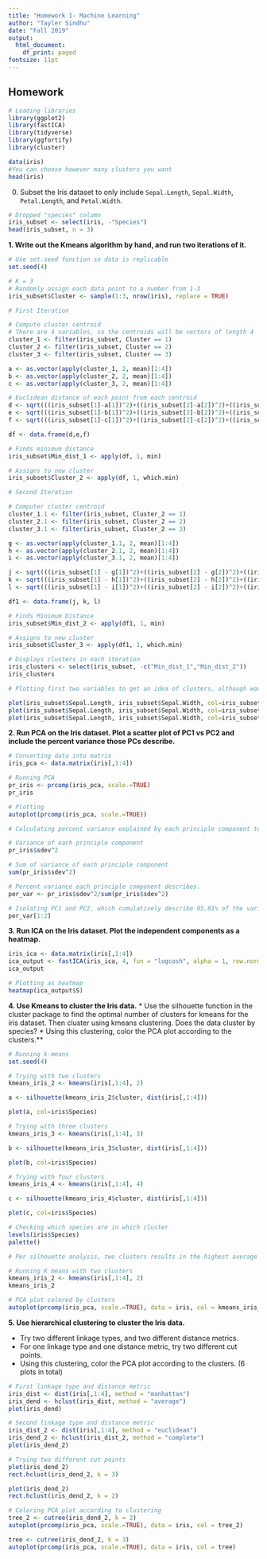 ```yaml
---
title: "Homework 1- Machine Learning"
author: "Tayler Sindhu"
date: "Fall 2019"
output:
  html_document:
    df_print: paged
fontsize: 11pt
---
```


## Homework
```r
# Loading libraries
library(ggplot2)
library(fastICA)
library(tidyverse)
library(ggfortify)
library(cluster)
```

```r
data(iris)
#You can choose however many clusters you want
head(iris)
```

0. Subset the Iris dataset to only include `Sepal.Length`, `Sepal.Width`, `Petal.Length`, and `Petal.Width`. 
```r
# Dropped "species" column
iris_subset <- select(iris, -"Species")
head(iris_subset, n = 3)
```

**1. Write out the Kmeans algorithm by hand, and run two iterations of it.**
```r
# Use set.seed function so data is replicable
set.seed(4)

# K = 3
# Randomly assign each data point to a number from 1-3
iris_subset$Cluster <- sample(1:3, nrow(iris), replace = TRUE)

# First Iteration

# Compute cluster centroid
# There are 4 variables, so the centroids will be vectors of length 4
cluster_1 <- filter(iris_subset, Cluster == 1)
cluster_2 <- filter(iris_subset, Cluster == 2)
cluster_3 <- filter(iris_subset, Cluster == 3)

a <- as.vector(apply(cluster_1, 2, mean)[1:4])
b <- as.vector(apply(cluster_2, 2, mean)[1:4])
c <- as.vector(apply(cluster_3, 2, mean)[1:4])

# Euclidean distance of each point from each centroid
d <- sqrt(((iris_subset[1]-a[1])^2)+((iris_subset[2]-a[2])^2)+((iris_subset[3]-a[3])^2)+((iris_subset[4]-a[4])^2))
e <- sqrt(((iris_subset[1]-b[1])^2)+((iris_subset[2]-b[2])^2)+((iris_subset[3]-b[3])^2)+((iris_subset[4]-b[4])^2))
f <- sqrt(((iris_subset[1]-c[1])^2)+((iris_subset[2]-c[2])^2)+((iris_subset[3]-c[3])^2)+((iris_subset[4]-c[4])^2))

df <- data.frame(d,e,f)

# Finds minimum distance
iris_subset$Min_dist_1 <- apply(df, 1, min)

# Assigns to new cluster
iris_subset$Cluster_2 <- apply(df, 1, which.min)

# Second Iteration

# Computer cluster centroid
cluster_1.1 <- filter(iris_subset, Cluster_2 == 1)
cluster_2.1 <- filter(iris_subset, Cluster_2 == 2)
cluster_3.1 <- filter(iris_subset, Cluster_2 == 3)

g <- as.vector(apply(cluster_1.1, 2, mean)[1:4])
h <- as.vector(apply(cluster_2.1, 2, mean)[1:4])
i <- as.vector(apply(cluster_3.1, 2, mean)[1:4])

j <- sqrt(((iris_subset[1] - g[1])^2)+((iris_subset[2] - g[2])^2)+((iris_subset[3] - g[3])^2)+((iris_subset[4] - g[4])^2))
k <- sqrt(((iris_subset[1] - h[1])^2)+((iris_subset[2] - h[2])^2)+((iris_subset[3] - h[3])^2)+((iris_subset[4] - h[4])^2))
l <- sqrt(((iris_subset[1] - i[1])^2)+((iris_subset[2] - i[2])^2)+((iris_subset[3] - i[3])^2)+((iris_subset[4] - i[4])^2))

df1 <- data.frame(j, k, l)

# Finds Minimum Distance
iris_subset$Min_dist_2 <- apply(df1, 1, min)

# Assigns to new cluster
iris_subset$Cluster_3 <- apply(df1, 1, which.min)

# Displays clusters in each iteration
iris_clusters <- select(iris_subset, -c("Min_dist_1","Min_dist_2"))
iris_clusters                     
```
```r
# Plotting first two variables to get an idea of clusters, although would have used principal component analysis if prompted

plot(iris_subset$Sepal.Length, iris_subset$Sepal.Width, col=iris_subset$Cluster, main = "K-Means Clustering with k=3: Initial Cluster Assignment", xlab = "Sepal Length", ylab = "Sepal Width")
plot(iris_subset$Sepal.Length, iris_subset$Sepal.Width, col=iris_subset$Cluster_2, main = "K-Means Clustering with k=3: First Iteration", xlab = "Sepal Length", ylab = "Sepal Width")
plot(iris_subset$Sepal.Length, iris_subset$Sepal.Width, col=iris_subset$Cluster_3, main = "K-Means Clustering with k=3: Second Iteration", xlab = "Sepal Length", ylab = "Sepal Width")
```

**2. Run PCA on the Iris dataset. Plot a scatter plot of PC1 vs PC2 and include the percent variance those PCs describe.**
```r
# Converting data into matrix 
iris_pca <- data.matrix(iris[,1:4])

# Running PCA
pr_iris <- prcomp(iris_pca, scale.=TRUE)
pr_iris

# Plotting 
autoplot(prcomp(iris_pca, scale.=TRUE))

# Calculating percent variance explained by each principle component to check plot labels

# Variance of each principle component
pr_iris$sdev^2

# Sum of variance of each principle component
sum(pr_iris$sdev^2)

# Percent variance each principle component describes.
per_var <- pr_iris$sdev^2/sum(pr_iris$sdev^2)

# Isolating PC1 and PC2, which cumulatively describe 95.81% of the variance. PC1 describes 72.96% of the variance, and PC2 describes 22.85% of the variance. 
per_var[1:2]
```

**3. Run ICA on the Iris dataset. Plot the independent components as a heatmap.**
```r
iris_ica <- data.matrix(iris[,1:4])
ica_output <- fastICA(iris_ica, 4, fun = "logcosh", alpha = 1, row.norm = FALSE, maxit = 200, tol = 0.0001, verbose = FALSE)
ica_output
```
```r
# Plotting as heatmap
heatmap(ica_output$S)
```

**4. Use Kmeans to cluster the Iris data.**
  * Use the silhouette function in the cluster package to find the optimal number of clusters for kmeans for the iris dataset. Then cluster using kmeans clustering. Does the data cluster by species? 
  * Using this clustering, color the PCA plot according to the clusters.**
```r
# Running k-means
set.seed(4)

# Trying with two clusters
kmeans_iris_2 <- kmeans(iris[,1:4], 2)

a <- silhouette(kmeans_iris_2$cluster, dist(iris[,1:4]))

plot(a, col=iris$Species)

# Trying with three clusters
kmeans_iris_3 <- kmeans(iris[,1:4], 3)

b <- silhouette(kmeans_iris_3$cluster, dist(iris[,1:4]))

plot(b, col=iris$Species)

# Trying with four clusters
kmeans_iris_4 <- kmeans(iris[,1:4], 4)

c <- silhouette(kmeans_iris_4$cluster, dist(iris[,1:4]))

plot(c, col=iris$Species)

# Checking which species are in which cluster
levels(iris$Species)
palette()

# Per silhouette analysis, two clusters results in the highest average silhouette width. The data cluster somewhat by species, in that one species (setosa) is in the first cluster, and the vast majority of the remaining two species (versicolor and virginica) are in the second cluster; however, the clusters do not each represent a species.

# Running K means with two clusters
kmeans_iris_2 <- kmeans(iris[,1:4], 2)
kmeans_iris_2

# PCA plot colored by clusters
autoplot(prcomp(iris_pca, scale.=TRUE), data = iris, col = kmeans_iris_2$cluster)
```
  
**5. Use hierarchical clustering to cluster the Iris data.**

  * Try two different linkage types, and two different distance metrics. 
  * For one linkage type and one distance metric, try two different cut points. 
  * Using this clustering, color the PCA plot according to the clusters. (6  plots in total)
```r
# First linkage type and distance metric
iris_dist <- dist(iris[,1:4], method = "manhattan")
iris_dend <- hclust(iris_dist, method = "average")
plot(iris_dend)

# Second linkage type and distance metric
iris_dist_2 <- dist(iris[,1:4], method = "euclidean")
iris_dend_2 <- hclust(iris_dist_2, method = "complete")
plot(iris_dend_2)
```
```r
# Trying two different cut points
plot(iris_dend_2)
rect.hclust(iris_dend_2, k = 3)

plot(iris_dend_2)
rect.hclust(iris_dend_2, k = 2)
```

```r
# Coloring PCA plot according to clustering
tree_2 <- cutree(iris_dend_2, k = 2)
autoplot(prcomp(iris_pca, scale.=TRUE), data = iris, col = tree_2)

tree <- cutree(iris_dend_2, k = 3)
autoplot(prcomp(iris_pca, scale.=TRUE), data = iris, col = tree)
```
  



